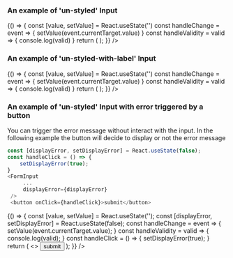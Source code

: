 
<Meta title="DCXLibrary/Form/Input" component={FormInput} />

### An example of 'un-styled' Input
<Canvas>
  <Story name="un-styled">
      {() => {
        const [value, setValue] = React.useState('')
        const handleChange = event => {
            setValue(event.currentTarget.value)
        }
        const handleValidity = valid => {
            console.log(valid)
        }
            return (
                <FormInput
                    name="password"
                    type="text"
                    value={value}
                    onChange={handleChange}
                    isValid={handleValidity}
                    inputProps={{
                        placeholder: 'enter your password',
                    }}
                    errorProps={{
                        style: {fontSize: '10px', color: 'red', fontWeight: 'bold'},
                    }}
                    validation={{
                        rule: {
                        type: 'password',
                        minLength: 8,
                        uppercase: 1,
                        numbers: 1,
                        matchesOneOf: ['@', '_', '-', '.', '!'],
                        },
                        message:
                        'your password need to be min 8 chars 1 Uppercase, 1 Number and one special character',
                    }}
                    errorPosition="bottom"
                    prefix={{
                        properties: {
                          style: {
                            border: '1px solid #d2d2d2',
                            padding: '5px',
                          },
                        },
                        content: 'Pre'
                    }}
                    suffix={{
                        properties: {
                          style: {
                            border: '1px solid #d2d2d2',
                            padding: '5px',
                          },
                        },
                        content: 'Post'
                    }}
                />
            );
    }}
    />
  </Story>
</Canvas>

### An example of 'un-styled-with-label' Input
<Canvas>
  <Story name="un-styled-with-label">
      {() => {
        const [value, setValue] = React.useState('')
        const handleChange = event => {
            setValue(event.currentTarget.value)
        }
        const handleValidity = valid => {
            console.log(valid)
        }
            return (
                <FormInput
                    name="password"
                    type="text"
                    value={value}
                    label="Password"
                    onChange={handleChange}
                    isValid={handleValidity}
                    inputProps={{
                        id: 'password',
                        placeholder: 'enter your password',
                    }}
                    labelProps={{
                        htmlFor: 'password'
                    }}
                    errorProps={{
                        style: {fontSize: '10px', color: 'red', fontWeight: 'bold'},
                    }}
                    validation={{
                        rule: {
                        type: 'password',
                        minLength: 8,
                        uppercase: 1,
                        numbers: 1,
                        matchesOneOf: ['@', '_', '-', '.', '!'],
                        },
                        message:
                        'your password need to be min 8 chars 1 Uppercase, 1 Number and one special character',
                    }}
                    errorPosition="bottom"
                    prefix={{
                        properties: {
                          style: {
                            border: '1px solid #d2d2d2',
                            padding: '5px',
                          },
                        },
                        content: 'Pre'
                    }}
                    suffix={{
                        properties: {
                          style: {
                            border: '1px solid #d2d2d2',
                            padding: '5px',
                          },
                        },
                        content: 'Post'
                    }}
                />
            );
    }}
    />
  </Story>
</Canvas>

### An example of 'un-styled' Input with error triggered by a button
You can trigger the error message without interact with the input. In the following example the button will decide to display or not the error message
```js
const [displayError, setDisplayError] = React.useState(false);
const handleClick = () => {
    setDisplayError(true);
}
<FormInput
     ...
     displayError={displayError}
 /> 
 <button onClick={handleClick}>submit</button>   
```
<Canvas>
  <Story name="un-styled-trigger-validity">
       {() => {
        const [value, setValue] = React.useState('');
        const [displayError, setDisplayError] = React.useState(false);
        const handleChange = event => {
            setValue(event.currentTarget.value);
        }
        const handleValidity = valid => {
            console.log(valid);
        }
        const handleClick = () => {
            setDisplayError(true);
        }
      return (
          <>
        <FormInput
            name="password"
            type="text"
            value={value}
            displayError={displayError}
            onChange={handleChange}
            isValid={handleValidity}
            inputProps={{
                placeholder: 'enter your password',
            }}
            errorProps={{
                style: {fontSize: '10px', color: 'red', fontWeight: 'bold'},
            }}
            validation={{
                rule: {
                type: 'password',
                minLength: 8,
                uppercase: 1,
                numbers: 1,
                matchesOneOf: ['@', '_', '-', '.', '!'],
                },
                message:
                'your password need to be min 8 chars 1 Uppercase, 1 Number and one special character',
            }}
            errorPosition="bottom"
            prefix={{
                properties: {
                  style: {
                    border: '1px solid #d2d2d2',
                    padding: '5px',
                  },
                },
                content: 'Pre'
            }}
            suffix={{
                properties: {
                  style: {
                    border: '1px solid #d2d2d2',
                    padding: '5px',
                  },
                },
                content: 'Post'
            }}
        />
        <button onClick={handleClick}>submit</button>
        </>
      );
    }}
    />
  </Story>
</Canvas>

<Props of={FormInput} />